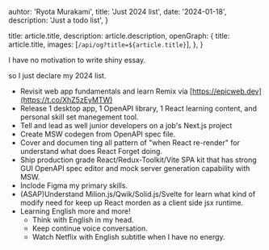 
  auhtor: 'Ryota Murakami',
  title: 'Just 2024 list',
  date: '2024-01-18',
  description: 'Just a todo list',
}

  title: article.title,
  description: article.description,
  openGraph: {
    title: article.title,
    images: [`/api/og?title=${article.title}`],
  },
}


I have no motivation to write shiny essay.

so I just declare my 2024 list.

- Revisit web app fundamentals and learn Remix via [https://epicweb.dev](https://t.co/XhZ5zEyMTW)
- Release 1 desktop app, 1 OpenAPI library, 1 React learning content, and personal skill set manegement tool.
- Tell and lead as well junior developers on a job's Next.js project
- Create MSW codegen from OpenAPI spec file.
- Cover and documen ting all pattern of "when React re-render" for understand what does React Forget doing.
- Ship production grade React/Redux-Toolkit/Vite SPA kit that has strong GUI OpenAPI spec editor and mock server generation capability with MSW.
- Inclode Figma my primary skills.
- (ASAP)Understand Milion.js/Qwik/Solid.js/Svelte for learn what kind of modify need for keep up React morden as a client side jsx runtime.
- Learning English more and more!
  - Think with English in my head.
  - Keep continue voice conversation.
  - Watch Netflix with English subtitle when I have no energy.
